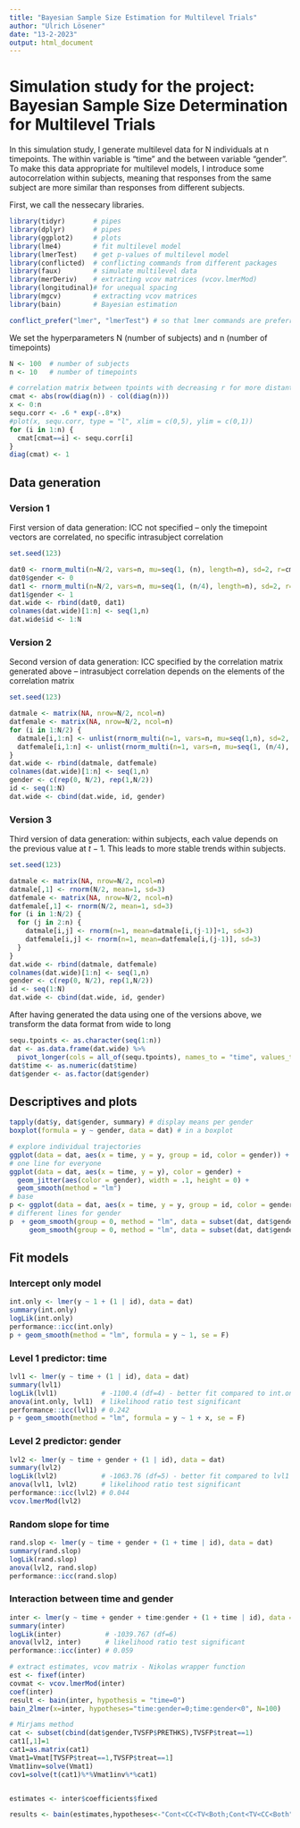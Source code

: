 ```yaml
---
title: "Bayesian Sample Size Estimation for Multilevel Trials"
author: "Ulrich Lösener"
date: "13-2-2023"
output: html_document
---
```


# Simulation study for the project: Bayesian Sample Size Determination for Multilevel Trials

In this simulation study, I generate multilevel data for N individuals at n timepoints. The within variable is "time" and the between variable "gender". To make this data appropriate for multilevel models, I introduce some autocorrelation within subjects, meaning that responses from the same subject are more similar than responses from different subjects. 

First, we call the nessecary libraries.

```r
library(tidyr)       # pipes
library(dplyr)       # pipes
library(ggplot2)     # plots
library(lme4)        # fit multilevel model
library(lmerTest)    # get p-values of multilevel model
library(conflicted)  # conflicting commands from different packages
library(faux)        # simulate multilevel data
library(merDeriv)    # extracting vcov matrices (vcov.lmerMod)
library(longitudinal)# for unequal spacing
library(mgcv)        # extracting vcov matrices
library(bain)        # Bayesian estimation

conflict_prefer("lmer", "lmerTest") # so that lmer commands are preferred over lmerTest commands
```

We set the hyperparameters N (number of subjects) and n (number of timepoints)

```r
N <- 100  # number of subjects
n <- 10   # number of timepoints

# correlation matrix between tpoints with decreasing r for more distant tpoints
cmat <- abs(row(diag(n)) - col(diag(n)))
x <- 0:n
sequ.corr <- .6 * exp(-.8*x)
#plot(x, sequ.corr, type = "l", xlim = c(0,5), ylim = c(0,1))
for (i in 1:n) {
  cmat[cmat==i] <- sequ.corr[i]
}
diag(cmat) <- 1
```

## Data generation

### Version 1

First version of data generation: ICC not specified -- only the timepoint vectors are correlated, no specific intrasubject correlation
```r
set.seed(123)

dat0 <- rnorm_multi(n=N/2, vars=n, mu=seq(1, (n), length=n), sd=2, r=cmat)
dat0$gender <- 0
dat1 <- rnorm_multi(n=N/2, vars=n, mu=seq(1, (n/4), length=n), sd=2, r=cmat)
dat1$gender <- 1
dat.wide <- rbind(dat0, dat1)
colnames(dat.wide)[1:n] <- seq(1,n)
dat.wide$id <- 1:N
```

### Version 2

Second version of data generation: ICC specified by the correlation matrix generated above -- intrasubject correlation depends on the elements of the correlation matrix

```r
set.seed(123)

datmale <- matrix(NA, nrow=N/2, ncol=n)
datfemale <- matrix(NA, nrow=N/2, ncol=n)
for (i in 1:N/2) {
  datmale[i,1:n] <- unlist(rnorm_multi(n=1, vars=n, mu=seq(1,n), sd=2, r=cmat))
  datfemale[i,1:n] <- unlist(rnorm_multi(n=1, vars=n, mu=seq(1, (n/4), length=n), sd=2, r=cmat))
}
dat.wide <- rbind(datmale, datfemale)
colnames(dat.wide)[1:n] <- seq(1,n)
gender <- c(rep(0, N/2), rep(1,N/2))
id <- seq(1:N)
dat.wide <- cbind(dat.wide, id, gender)
```

### Version 3

Third version of data generation: within subjects, each value depends on the previous value at $t-1$. This leads to more stable trends within subjects.

```r
set.seed(123)

datmale <- matrix(NA, nrow=N/2, ncol=n)
datmale[,1] <- rnorm(N/2, mean=1, sd=3)
datfemale <- matrix(NA, nrow=N/2, ncol=n)
datfemale[,1] <- rnorm(N/2, mean=1, sd=3)
for (i in 1:N/2) {
  for (j in 2:n) {
    datmale[i,j] <- rnorm(n=1, mean=datmale[i,(j-1)]+1, sd=3)
    datfemale[i,j] <- rnorm(n=1, mean=datfemale[i,(j-1)], sd=3)
  }
}
dat.wide <- rbind(datmale, datfemale)
colnames(dat.wide)[1:n] <- seq(1,n)
gender <- c(rep(0, N/2), rep(1,N/2))
id <- seq(1:N)
dat.wide <- cbind(dat.wide, id, gender)
```

After having generated the data using one of the versions above, we transform the data format from wide to long

```r
sequ.tpoints <- as.character(seq(1:n))
dat <- as.data.frame(dat.wide) %>% 
  pivot_longer(cols = all_of(sequ.tpoints), names_to = "time", values_to = "y") 
dat$time <- as.numeric(dat$time)
dat$gender <- as.factor(dat$gender)
```

## Descriptives and plots

```r
tapply(dat$y, dat$gender, summary) # display means per gender
boxplot(formula = y ~ gender, data = dat) # in a boxplot
```

```r
# explore individual trajectories
ggplot(data = dat, aes(x = time, y = y, group = id, color = gender)) + geom_line()
# one line for everyone
ggplot(data = dat, aes(x = time, y = y), color = gender) + 
  geom_jitter(aes(color = gender), width = .1, height = 0) + 
  geom_smooth(method = "lm")
# base
p <- ggplot(data = dat, aes(x = time, y = y, group = id, color = gender)) + geom_jitter(width = .1, height = 0)
# different lines for gender
p  + geom_smooth(group = 0, method = "lm", data = subset(dat, dat$gender == 0)) +
     geom_smooth(group = 0, method = "lm", data = subset(dat, dat$gender == 1))

```


## Fit models

### Intercept only model

```r
int.only <- lmer(y ~ 1 + (1 | id), data = dat)
summary(int.only) 
logLik(int.only)           
performance::icc(int.only) 
p + geom_smooth(method = "lm", formula = y ~ 1, se = F)
```

### Level 1 predictor: time

```r
lvl1 <- lmer(y ~ time + (1 | id), data = dat)
summary(lvl1)
logLik(lvl1)           # -1100.4 (df=4) - better fit compared to int.only
anova(int.only, lvl1)  # likelihood ratio test significant
performance::icc(lvl1) # 0.242
p + geom_smooth(method = "lm", formula = y ~ 1 + x, se = F)
```


### Level 2 predictor: gender

```r
lvl2 <- lmer(y ~ time + gender + (1 | id), data = dat)
summary(lvl2)
logLik(lvl2)           # -1063.76 (df=5) - better fit compared to lvl1 predictor only
anova(lvl1, lvl2)      # likelihood ratio test significant
performance::icc(lvl2) # 0.044
vcov.lmerMod(lvl2)
```

### Random slope for time

```r
rand.slop <- lmer(y ~ time + gender + (1 + time | id), data = dat)
summary(rand.slop)
logLik(rand.slop) 
anova(lvl2, rand.slop)
performance::icc(rand.slop)
```

### Interaction between time and gender

```r
inter <- lmer(y ~ time + gender + time:gender + (1 + time | id), data = dat)
summary(inter)
logLik(inter)           # -1039.767 (df=6)
anova(lvl2, inter)      # likelihood ratio test significant
performance::icc(inter) # 0.059
```



```r
# extract estimates, vcov matrix - Nikolas wrapper function
est <- fixef(inter)
covmat <- vcov.lmerMod(inter)
coef(inter)
result <- bain(inter, hypothesis = "time=0")
bain_2lmer(x=inter, hypotheses="time:gender=0;time:gender<0", N=100)

# Mirjams method
cat <- subset(cbind(dat$gender,TVSFP$PRETHKS),TVSFP$treat==1)
cat1[,1]=1
cat1=as.matrix(cat1)
Vmat1=Vmat[TVSFP$treat==1,TVSFP$treat==1]
Vmat1inv=solve(Vmat1)
cov1=solve(t(cat1)%*%Vmat1inv%*%cat1)


estimates <- inter$coefficients$fixed

results <- bain(estimates,hypotheses<-"Cont<CC<TV<Both;Cont<TV<CC<Both",n=ngroup,Sigma=covariances,group_parameters=1,joint_parameters = 1)

```

